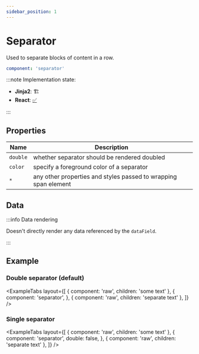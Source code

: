 ```yaml
---
sidebar_position: 1
---
```



# Separator

Used to separate blocks of content in a row.

```yaml
component: 'separator'
```

:::note Implementation state:

- **Jinja2**: 🏗
- **React**: [✅](https://github.com/oarepo/react-generative-ui/blob/master/src/components/basic/Separator.tsx)

:::

## Properties

| Name     | Description                                                     |
| -------- | --------------------------------------------------------------- |
| `double` | whether separator should be rendered doubled                    |
| `color`  | specify a foreground color of a separator                       |
| `*`      | any other properties and styles passed to wrapping span element |

## Data

:::info Data rendering

Doesn't directly render any data referenced by the `dataField`.

:::

## Example

### Double separator (default)

<ExampleTabs
  layout={[
    { component: 'raw', children: 'some text' },
    {
      component: 'separator',
    },
    { component: 'raw', children: 'separate text' },
  ]}
/>

### Single separator

<ExampleTabs
  layout={[
    { component: 'raw', children: 'some text' },
    {
      component: 'separator',
      double: false,
    },
    { component: 'raw', children: 'separate text' },
  ]}
/>
